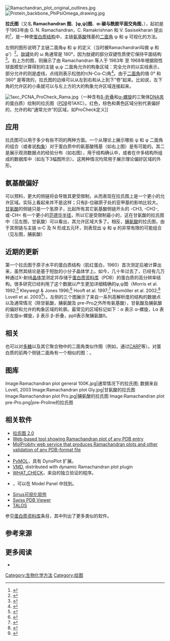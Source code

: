 [[Image:Ramachandran_plot_original_outlines.jpg|thumb]]
[[Image:Protein_backbone_PhiPsiOmega_drawing.jpg|thumb]]

'''拉氏图'''（又名 '''Ramachandran 图'''、'''[φ,ψ]图'''、'''α-碳与酰胺平面交角图'''，{{lang-en|Ramachandran plot, Rama plot}}），起初是于1963年由 G. N. Ramachandran，C. Ramakrishnan 和 V. Sasisekharan 提出的<ref>{{cite journal |pages=95–9 |doi=10.1016/S0022-2836(63)80023-6 |title=Stereochemistry of polypeptide chain configurations |year=1963 |last1=Ramachandran |first1=G.N. |last2=Ramakrishnan |first2=C. |last3=Sasisekharan |first3=V. |journal=Journal of Molecular Biology |volume=7 |pmid=13990617}}</ref>，是一种使[[蛋白质结构|蛋白质结构]]中，主链[[氨基酸|氨基酸]]残基的[[二面角|二面角]] ψ 和 φ 可视化的方法。

左侧的图形说明了主链二面角φ 和 ψ 的定义（当时被Ramachandran叫做 φ 和 φ'）<ref>{{cite journal |year=1981 |last1=Richardson |first1=J.S. |title=Anatomy and Taxonomy of Protein Structures |volume=34 |pages=167–339 |journal=Advances in Protein Chemistry |doi=10.1016/S0065-3233(08)60520-3 |pmid=7020376 |series=Advances in Protein Chemistry |isbn=9780120342341}}</ref>。[[肽键|肽键]]处的 ω 角通常是 180°，因为肽键的部分双键性质使它保持平面结构<ref>{{cite journal | year= 1951 |last1= Pauling |first1=L. |last2=Corey |first2=H.R. |last3=Branson |title= The Structure of Proteins: Two Hydrogen-Bonded Helical Configurations of the Polypeptide Chain |journal= Proceedings of the National Academy of Sciences of the United States of America|volume= 37|pages= 205–211 |pmc = 1063337 |pmid=14816373 |issue=4 |doi=10.1073/pnas.37.4.205 | first3= H. R.}}</ref>。右上方的图，则展示了由 Ramachandran 等人于 1963年 至 1968年根据刚性球面模型计算得到的主链 φ,ψ 二面角允许的构象区域：完全允许的以实线表示，部分允许的则是虚线，点线则表示松弛的τ(N-Cα-C)角<ref>{{cite journal |last1=Ramachandran |first1=G.N. |last2= Sasiskharan |first2=V. |year=1968 |title= Conformation of polypeptides and proteins |journal=Advances in Protein Chemistry |volume=23 |pages=283–437 |doi=10.1016/S0065-3233(08)60402-7 |series=Advances in Protein Chemistry |isbn=9780120342235 |pmid=4882249}}</ref>。由于[[二面角|二面角]]的值 0° 和 360° 是等效的，拉氏图的边缘可以从左到右和从上到下“卷”起来。比如说，左下角的允许区的小条就可以与左上方的大的构象允许区域连接起来。

[[Image:1axc_PCNA_ProCheck_Rama.jpg|thumb]]（一种含有[[β-折叠|β-折叠]]和[[α-螺旋|α-螺旋]]的三聚体[[DNA夾|DNA夾]]的蛋白质）绘制的拉氏图（[[蛋白質資料庫|PDB]]号1AXC）。红色，棕色和黄色区域分别代表偏好的，允许的和“通常允许”的区域，如ProCheck定义]]

==应用==
拉氏图可以用于多少有些不同的两种方面。一个从理论上展示哪些 ψ 和 φ 二面角的组合（或者说[[构象|构象]]）对于蛋白质中的氨基酸残基（如右上图）是有可能的。其二是展示观测数据点的经验分布（如右图），用于结构确认中，或者在许多结构所组成的数据库中（如左下3幅图所示）。这两种情况均常用于展示理论偏好区域的外形。

==氨基酸偏好==
可以预料，更大的侧链将会导致其更受限制，从而表现在拉氏图上是一个更小的允许区域。实际上看起来并不是这样；只有β-位碳原子处的亚甲基的影响比较大。[[甘氨酸|甘氨酸]]的侧链只是一个氢原子，比起所有其它氨基酸侧链开头的 -CH3, -CH2-, 或-CH< 有一个更小的[[范德华半径|范德华半径]]，所以它是受限制最小的，这在甘氨酸的拉氏图中（见左图，甘氨酸）可以看出，其允许区域大多了。相反，[[脯氨酸|脯氨酸]]的拉氏图，由于其侧链与主链 α-C 及 N 形成五元环，则表现出 ψ 和 φ 的非常有限的可能组合（见左图，脯氨酸）

==近期的更新==
第一个拉氏图于原子水平的蛋白质结构（肌红蛋白，1960）首次测定后被计算出来，虽然其结论是基于短肽的小分子晶体学上。如今，几十年过去了，已经有几万种通过X-射线[[晶体学|晶体学]]测定并存储于[[蛋白质资料库|蛋白质资料库]]（PDB）的蛋白质的高分辨率结构。很多研究已经利用了这个数据以产生更加详细精确的φ,ψ图（Morris et al. 1992;<ref name="ProCheck">{{cite journal |pages=345–64 |doi=10.1002/prot.340120407 |title=Stereochemical quality of protein structure coordinates |year=1992 |last1=Morris |first1=A.L. |last2=MacArthur |first2=M.W. |last3=Hutchinson |first3=E G. |last4=Thornton |first4=J.M. |journal=Proteins: Structure, Function, and Genetics |volume=12 |issue=4 |pmid=1579569}}</ref> Kleywegt & Jones 1996;<ref>{{cite journal |pmid=8994966 |year=1996 |last1=Kleywegt |first1=G.J. |last2=Jones |first2=T.A. |title=Phi/psi-chology: Ramachandran revisited |volume=4 |issue=12 |pages=1395–400 |journal=Structure |doi=10.1016/S0969-2126(96)00147-5}}</ref> Hooft et al. 1997;<ref>{{cite journal|last1=Hooft|first1=R.W.W.|last2=Sander|first2=C.|last3=Vriend|first3=G.|title=Objectively judging the quality of a protein structure from a Ramachandran plot|journal=Comput Appl Biosci|year=1997|volume=13|issue=4|pages=425-430|doi=10.1093/bioinformatics/13.4.425|url=http://bioinformatics.oxfordjournals.org/content/13/4/425.short}}</ref> Hovmöller et al. 2002;<ref>{{cite journal |pmid=11976487 |year=2002 |last1=Hovmöller |first1=S. |last2=Zhou |first2=T. |last3=Ohlson |first3=T. |title=Conformations of amino acids in proteins |volume=58 |issue=Pt 5 |pages=768–76 |journal=Acta Crystallographica D |url=http://scripts.iucr.org/cgi-bin/paper?S0907444902003359 |doi=10.1107/S0907444902003359 |access-date=2011-11-01 |archive-date=2018-06-04 |archive-url=https://web.archive.org/web/20180604145151/http://scripts.iucr.org/cgi-bin/paper?S0907444902003359 |dead-url=no }}</ref> Lovell et al. 2003<ref name="penultLib">{{cite journal |pages=437–50 |doi=10.1002/prot.10286 |title=Structure validation by Cα geometry: ϕ,ψ and Cβ deviation |year=2003 |last1=Lovell |first1=S.C. |last2=Davis |first2=I.W. |last3=Arendall |first3=W.B. |last4=De Bakker |first4=P.I.W. |last5=Word |first5=J.M. |last6=Prisant |first6=M.G. |last7=Richardson |first7=J.S. |last8=Richardson |first8=D.C. |journal=Proteins: Structure, Function, and Genetics |volume=50 |issue=3 |pmid=12557186}}</ref>）。左侧的三个图展示了来自一系列高解析度的结构的数据点以及通常情况（除甘氨酸，脯氨酸及 pre-Pro之外所有氨基酸），甘氨酸及脯氨酸的偏好和允许的构象区域的轮廓。最常见的区域标记如下：α 表示 α-螺旋，Lα 表示左旋α-螺旋，β 表示 β-折叠，ppII表示聚脯氨酸II。

==相关==
也可以对[[多糖|多糖]]以及其它聚合物中的二面角类似作图（例如，通过[https://web.archive.org/web/20190505091719/http://www.glycosciences.de/tools/carp/ CARP]等）。对蛋白质的前两个侧链二面角有一个相似的图：{{le|Janin图|Janin Plot}}。

==图库==
<gallery>
Image:Ramachandran plot general 100K.jpg|通常情况下的拉氏图; 数据来自 Lovell, 2003
Image:Ramachandran plot Gly.jpg|甘氨酸的拉氏图
Image:Ramachandran plot Pro.jpg|脯氨酸的拉氏图
Image:Ramachandran plot pre-Pro.png|pre-Proline的拉氏图
</gallery>

==相关软件==
*[https://web.archive.org/web/20091209032146/http://dicsoft1.physics.iisc.ernet.in/rp/ 拉氏图 2.0]
*[https://web.archive.org/web/20090726062008/http://www.fos.su.se/~pdbdna/input_Raman.html Web-based tool showing Ramachandran plot of any PDB entry]
*[http://molprobity.biochem.duke.edu MolProbity web service that produces Ramachandran plots and other validation of any PDB-format file] {{Wayback|url=http://molprobity.biochem.duke.edu/ |date=20190102094850 }}
*{{le|STING}}
*[[PyMOL|PyMOL]]，具有 DynoPlot 扩展。
*[[VMD|VMD]], distributed with dynamic Ramachandran plot plugin
*[[WHAT_CHECK|WHAT_CHECK]]，来自{{le|WHAT_IF_software}}的独立验证的程序。
*{{le|UCSF Chimera}}，可以在 Model Panel 中找到。
*[[Sirius可视化软件|Sirius可视化软件]]
*[http://ca.expasy.org/spdbv/ Swiss PDB Viewer] {{Wayback|url=http://ca.expasy.org/spdbv/ |date=20090727193212 }}
*[http://spin.niddk.nih.gov/NMRPipe/talos/ TALOS] {{Wayback|url=http://spin.niddk.nih.gov/NMRPipe/talos/ |date=20111018160427 }}
参见[[蛋白质资料库|蛋白质资料库]]条目，其中列出了更多类似的软件。

==参考来源==
{{reflist|40em}}

==更多阅读==
*{{cite book| author=张楚富 | title=生物化学原理 |ISBN=978-7-04-029978-6| language=zh-hans}}

{{生物分子结构}}
{{蛋白质二级结构}}

[[Category:生物化学方法|Category:生物化学方法]]
[[Category:绘图|Category:绘图]]